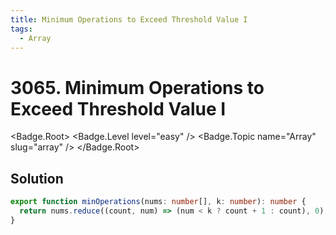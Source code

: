 ```yaml
---
title: Minimum Operations to Exceed Threshold Value I
tags:
  - Array
---
```


# 3065. Minimum Operations to Exceed Threshold Value I

<Badge.Root>
  <Badge.Level level="easy" />
  <Badge.Topic name="Array" slug="array" />
</Badge.Root>

## Solution

```typescript filename="solution.ts" copy
export function minOperations(nums: number[], k: number): number {
  return nums.reduce((count, num) => (num < k ? count + 1 : count), 0);
}
```

<ProblemLink
  codingSite="leetcode"
  href="https://leetcode.com/problems/minimum-operations-to-exceed-threshold-value-i"
  title="Minimum Operations to Exceed Threshold Value I"
/>
